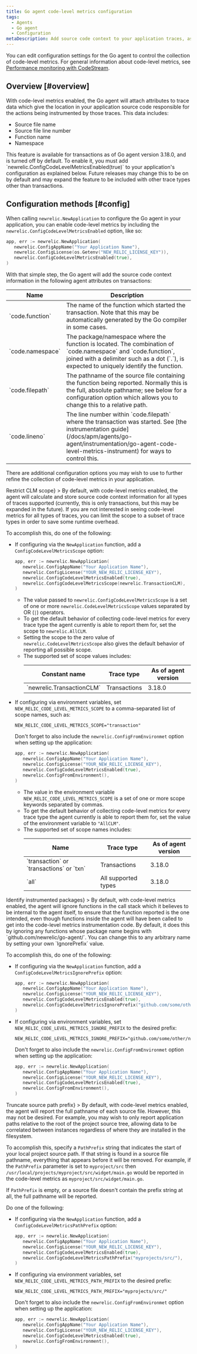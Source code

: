 ```yaml
---
title: Go agent code-level metrics configuration
tags:
  - Agents
  - Go agent
  - Configuration
metaDescription: Add source code context to your application traces, associating the trace data with the specific code being instrumented.
---
```


You can edit configuration settings for the Go agent to control the collection of code-level metrics. For general information about code-level metrics, see [Performance monitoring with CodeStream](/docs/codestream/how-use-codestream/performance-monitoring#code-level).

## Overview [#overview]

With code-level metrics enabled, the Go agent will attach attributes to trace data which give the location in your application source code
responsible for the actions being instrumented by those traces. This data includes:
 * Source file name
 * Source file line number
 * Function name
 * Namespace

<Callout variant="important">
    This feature is available for transactions as of Go agent version 3.18.0, and is turned off by default. To enable it, you must
    add `newrelic.ConfigCodeLevelMetricsEnabled(true)` to your application's configuration as explained below. Future releases may
    change this to be on by default and may expand the feature to be included with other trace types other than transactions.
</Callout>

## Configuration methods [#config]

When calling `newrelic.NewApplication` to configure the Go agent in your application, you can enable code-level metrics by
including the `newrelic.ConfigCodeLevelMetricsEnabled` option, like so:

```go
app, err := newrelic.NewApplication(
   newrelic.ConfigAppName("Your Application Name"),
   newrelic.ConfigLicense(os.Getenv("NEW_RELIC_LICENSE_KEY")),
   newrelic.ConfigCodeLevelMetricsEnabled(true),
)
```

With that simple step, the Go agent will add the source code context information in the following agent attributes on transactions:
<table>
  <thead>
    <tr>
    <th style={{ width: "200px" }}>
      Name
    </th>
    <th>
      Description
    </th>
    </tr>
  </thead>
  <tbody>
    <tr>
    <td>
      `code.function`
    </td>
    <td>
      The name of the function which started the transaction. Note that this may be automatically generated by the Go compiler in some cases.
    </td>
    </tr>
    <tr>
    <td>
      `code.namespace`
    </td>
    <td>
      The package/namespace where the function is located. The combination of `code.namespace` and `code.function`, joined with a delimiter such as
      a dot (`.`), is expected to uniquely identify the function.
    </td>
    </tr>
    <tr>
    <td>
      `code.filepath`
    </td>
    <td>
      The pathname of the source file containing the function being reported. Normally this is the full, absolute pathname; see below for
      a configuration option which allows you to change this to a relative path.
    </td>
    </tr>
    <tr>
    <td>
      `code.lineno`
    </td>
    <td>
      The line number within `code.filepath` where the transaction was started. See [the instrumentation guide](/docs/apm/agents/go-agent/instrumentation/go-agent-code-level-metrics-instrument) for ways to control this.
    </td>
    </tr>
  </tbody>
</table>

There are additional configuration options you may wish to use to further refine the collection of code-level metrics in your application.

<CollapserGroup>
  <Collapser
    id="go-clm-config-scope"
    title={<>Restrict CLM scope</>}
  >
  By default, with code-level metrics enabled, the agent will calculate and store source code context information for all types of traces
  supported (currently, this is only transactions, but this may be expanded in the future). If you are not interested in seeing code-level
  metrics for all types of traces, you can limit the scope to a subset of trace types in order to save some runtime overhead.

  To accomplish this, do one of the following:

  * If configuring via the `NewApplication` function, add a `ConfigCodeLevelMetricsScope` option:

    ```go
    app, err := newrelic.NewApplication(
       newrelic.ConfigAppName("Your Application Name"),
       newrelic.ConfigLicense("YOUR_NEW_RELIC_LICENSE_KEY"),
       newrelic.ConfigCodeLevelMetricsEnabled(true),
       newrelic.ConfigCodeLevelMetricsScope(newrelic.TransactionCLM),  // transactions only
    )
    ```
      * The value passed to `newrelic.ConfigCodeLevelMetricsScope` is a set of one or more `newrelic.CodeLevelMetricsScope` values separated by OR (`|`) operators.
      * To get the default behavior of collecting code-level metrics for every trace type the agent currently is able to report them for, set the scope to `newrelic.AllCLM`.
      * Setting the scope to the zero value of `newrelic.CodeLevelMetricsScope` also gives the default behavior of reporting all possible scope.
      * The supported set of scope values includes:
        <table>
          <thead>
            <tr>
            <th>
              Constant name
            </th>
            <th>
              Trace type
            </th>
            <th>
              As of agent version
            </th>
            </tr>
          </thead>
          <tbody>
            <tr>
            <td>
              `newrelic.TransactionCLM`
            </td>
            <td>
              Transactions
            </td>
            <td>
              3.18.0
            </td>
            </tr>
          </tbody>
        </table>
  * If configuring via environment variables, set `NEW_RELIC_CODE_LEVEL_METRICS_SCOPE` to a comma-separated list of scope names, such as:
    ```
    NEW_RELIC_CODE_LEVEL_METRICS_SCOPE="transaction"
    ```

    Don't forget to also include the `newrelic.ConfigFromEnvironmet` option when setting up the application:

    ```go
    app, err := newrelic.NewApplication(
       newrelic.ConfigAppName("Your Application Name"),
       newrelic.ConfigLicense("YOUR_NEW_RELIC_LICENSE_KEY"),
       newrelic.ConfigCodeLevelMetricsEnabled(true),
       newrelic.ConfigFromEnvironment(),
    )
    ```
      * The value in the environment variable `NEW_RELIC_CODE_LEVEL_METRICS_SCOPE` is a set of one or more scope keywords separated by commas.
      * To get the default behavior of collecting code-level metrics for every trace type the agent currently is able to report them for, set the value of the environment variable to `"AllCLM"`.
      * The supported set of scope names includes:
        <table>
          <thead>
            <tr>
            <th>
              Name
            </th>
            <th>
              Trace type
            </th>
            <th>
              As of agent version
            </th>
            </tr>
          </thead>
          <tbody>
            <tr>
            <td>
              `transaction` or `transactions` or `txn`
            </td>
            <td>
              Transactions
            </td>
            <td>
              3.18.0
            </td>
            </tr>
            <tr>
            <td>
              `all`
            </td>
            <td>
              All supported types
            </td>
            <td>
              3.18.0
            </td>
            </tr>
          </tbody>
        </table>
  </Collapser>
  <Collapser
    id="go-clm-config-ignore-prefix"
    title={<>Identify instrumented packages</>}
  >
  By default, with code-level metrics enabled, the agent will ignore functions in the call stack which it believes to be internal
  to the agent itself, to ensure that the function reported is the one intended, even though functions inside the agent will have
  been called to get into the code-level metrics instrumentation code. By default, it does this by ignoring any functions whose
  package name begins with `github.com/newrelic/go-agent/`. You can change this to any arbitrary name by setting your own
  `IgnorePrefix` value.

  To accomplish this, do one of the following:

  * If configuring via the `NewApplication` function, add a `ConfigCodeLevelMetricsIgnorePrefix` option:

    ```go
    app, err := newrelic.NewApplication(
       newrelic.ConfigAppName("Your Application Name"),
       newrelic.ConfigLicense("YOUR_NEW_RELIC_LICENSE_KEY"),
       newrelic.ConfigCodeLevelMetricsEnabled(true),
       newrelic.ConfigCodeLevelMetricsIgnorePrefix("github.com/some/other/name/"),
    )
    ```

  * If configuring via environment variables, set `NEW_RELIC_CODE_LEVEL_METRICS_IGNORE_PREFIX` to the desired prefix:
    ```
    NEW_RELIC_CODE_LEVEL_METRICS_IGNORE_PREFIX="github.com/some/other/name/"
    ```

    Don't forget to also include the `newrelic.ConfigFromEnvironmet` option when setting up the application:

    ```go
    app, err := newrelic.NewApplication(
       newrelic.ConfigAppName("Your Application Name"),
       newrelic.ConfigLicense("YOUR_NEW_RELIC_LICENSE_KEY"),
       newrelic.ConfigCodeLevelMetricsEnabled(true),
       newrelic.ConfigFromEnvironment(),
    )
    ```
  </Collapser>
  <Collapser
    id="go-clm-config-path-prefix"
    title={<>Truncate source path prefix</>}
  >
  By default, with code-level metrics enabled, the agent will report the full pathname of each source file. However, this may
  not be desired. For example, you may wish to only report application paths relative to the root of the project source
  tree, allowing data to be correlated between instances regardless of where they are installed in the filesystem.

  To accomplish this, specify a `PathPrefix` string that indicates the start of your local project source path. If that string is found
  in a source file pathname, everything that appears before it will be removed. For example, if the `PathPrefix` parameter
  is set to `myproject/src` then `/usr/local/projects/myproject/src/widget/main.go` would be reported in the code-level metrics
  as `myproject/src/widget/main.go`.

  If `PathPrefix` is empty, or a source file doesn't contain the prefix string at all, the full pathname will be reported.

  Do one of the following:

  * If configuring via the `NewApplication` function, add a `ConfigCodeLevelMetricsPathPrefix` option:

    ```go
    app, err := newrelic.NewApplication(
       newrelic.ConfigAppName("Your Application Name"),
       newrelic.ConfigLicense("YOUR_NEW_RELIC_LICENSE_KEY"),
       newrelic.ConfigCodeLevelMetricsEnabled(true),
       newrelic.ConfigCodeLevelMetricsPathPrefix("myprojects/src/"),
    )
    ```

  * If configuring via environment variables, set `NEW_RELIC_CODE_LEVEL_METRICS_PATH_PREFIX` to the desired prefix:
    ```
    NEW_RELIC_CODE_LEVEL_METRICS_PATH_PREFIX="myprojects/src/"
    ```

    Don't forget to also include the `newrelic.ConfigFromEnvironmet` option when setting up the application:

    ```go
    app, err := newrelic.NewApplication(
       newrelic.ConfigAppName("Your Application Name"),
       newrelic.ConfigLicense("YOUR_NEW_RELIC_LICENSE_KEY"),
       newrelic.ConfigCodeLevelMetricsEnabled(true),
       newrelic.ConfigFromEnvironment(),
    )
    ```
  </Collapser>
</CollapserGroup>

